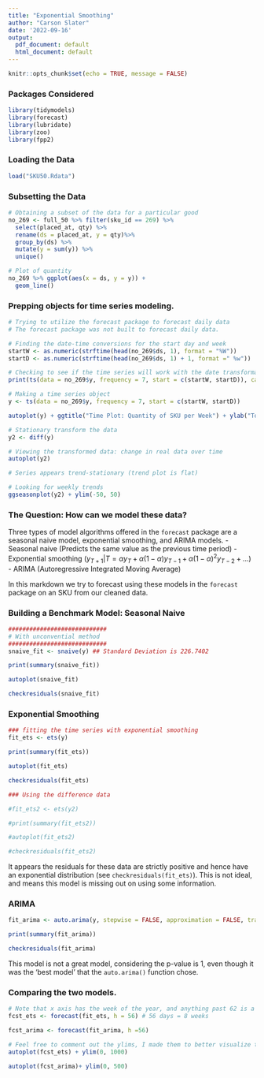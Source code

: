 ```yaml
---
title: "Exponential Smoothing"
author: "Carson Slater"
date: '2022-09-16'
output:
  pdf_document: default
  html_document: default
---
```


```r
knitr::opts_chunk$set(echo = TRUE, message = FALSE)
```

### Packages Considered
```r
library(tidymodels)
library(forecast)
library(lubridate)
library(zoo)
library(fpp2)
```

### Loading the Data
```r
load("SKU50.Rdata")
```

### Subsetting the Data
```r
# Obtaining a subset of the data for a particular good
no_269 <- full_50 %>% filter(sku_id == 269) %>% 
  select(placed_at, qty) %>% 
  rename(ds = placed_at, y = qty)%>% 
  group_by(ds) %>% 
  mutate(y = sum(y)) %>%
  unique() 

# Plot of quantity
no_269 %>% ggplot(aes(x = ds, y = y)) +
  geom_line()
```

### Prepping objects for time series modeling.
```r
# Trying to utilize the forecast package to forecast daily data
# The forecast package was not built to forecast daily data.

# Finding the date-time conversions for the start day and week
startW <- as.numeric(strftime(head(no_269$ds, 1), format = "%W"))
startD <- as.numeric(strftime(head(no_269$ds, 1) + 1, format =" %w"))

# Checking to see if the time series will work with the date transformation
print(ts(data = no_269$y, frequency = 7, start = c(startW, startD)), calendar = T)
```

```r
# Making a time series object
y <- ts(data = no_269$y, frequency = 7, start = c(startW, startD))

autoplot(y) + ggtitle("Time Plot: Quantity of SKU per Week") + ylab("Total of SKU Sold")

# Stationary transform the data
y2 <- diff(y)

# Viewing the transformed data: change in real data over time
autoplot(y2)

# Series appears trend-stationary (trend plot is flat)

# Looking for weekly trends
ggseasonplot(y2) + ylim(-50, 50)
```

### The Question: How can we model these data?

Three types of model algorithms offered in the `forecast` package are a seasonal naive model, exponential smoothing, and ARIMA models.
  - Seasonal naive (Predicts the same value as the previous time period)
  - Exponential smoothing ($y_{T+1}|T = \alpha y_T + \alpha (1 - \alpha) y_{T-1} +\alpha (1 - \alpha)^2 y_{T-2}+ ...$)
  - ARIMA (Autoregressive Integrated Moving Average)

In this markdown we try to forecast using these models in the `forecast` package on an SKU from our cleaned data.

### Building a Benchmark Model: Seasonal Naive
```r
############################
# With unconvential method
############################
snaive_fit <- snaive(y) ## Standard Deviation is 226.7402

print(summary(snaive_fit))

autoplot(snaive_fit)

checkresiduals(snaive_fit)
```

### Exponential Smoothing
```r
### fitting the time series with exponential smoothing
fit_ets <- ets(y)

print(summary(fit_ets))

autoplot(fit_ets)

checkresiduals(fit_ets)

### Using the difference data

#fit_ets2 <- ets(y2)

#print(summary(fit_ets2))

#autoplot(fit_ets2)

#checkresiduals(fit_ets2)
```
It appears the residuals for these data are strictly positive and hence have an exponential distribution (see `checkresiduals(fit_ets)`). This is not ideal, and means this model is missing out on using some information.

### ARIMA
```r
fit_arima <- auto.arima(y, stepwise = FALSE, approximation = FALSE, trace = TRUE)

print(summary(fit_arima))

checkresiduals(fit_arima)
```

This model is not a great model, considering the p-value is 1, even though it was the 'best model' that the `auto.arima()` function chose.

### Comparing the two models.
```r
# Note that x axis has the week of the year, and anything past 62 is a new year (starting in January)
fcst_ets <- forecast(fit_ets, h = 56) # 56 days = 8 weeks

fcst_arima <- forecast(fit_arima, h =56)

# Feel free to comment out the ylims, I made them to better visualize the data, but it removed some of the outliers.
autoplot(fcst_ets) + ylim(0, 1000)

autoplot(fcst_arima)+ ylim(0, 500) 
```

